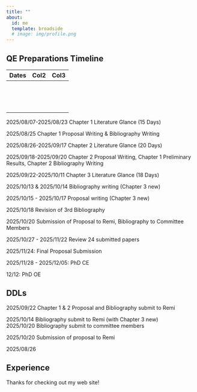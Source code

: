```yaml
---
title: ""
about:
  id: me
  template: broadside
  # image: img/profile.png
---
```


::: {#me}
## QE Preparations Timeline

| Dates | Col2 | Col3 |
|-------|------|------|
|       |      |      |
|       |      |      |
|       |      |      |
|       |      |      |
|       |      |      |
|       |      |      |
|       |      |      |
|       |      |      |
|       |      |      |
|       |      |      |
|       |      |      |
|       |      |      |
|       |      |      |
|       |      |      |

2025/08/07-2025/08/23 Chapter 1 Literature Glance (15 Days)

2025/08/25 Chapter 1 Proposal Writing & Bibliography Writing

2025/08/26-2025/09/17 Chapter 2 Literature Glance (20 Days)

2025/09/18-2025/09/20 Chapter 2 Proposal Writing, Chapter 1 Preliminary Results, Chapter 2 Bibliography Writing

2025/09/22-2025/10/11 Chapter 3 Literature Glance (18 Days)

2025/10/13 & 2025/10/14 Bibliography writing (Chapter 3 new)

2025/10/15 - 2025/10/17 Proposal writing (Chapter 3 new)

2025/10/18 Revision of 3rd Bibliography

2025/10/20 Submission of Proposal to Remi, Bibliography to Committee Members

2025/10/27 - 2025/11/22 Review 24 submitted papers

2025/11/24: Final Proposal Submission

2025/11/28 - 2025/12/05: PhD CE

12/12: PhD OE

## DDLs

2025/09/22 Chapter 1 & 2 Proposal and Bibliography submit to Remi

2025/10/14 Bibliography submit to Remi (with Chapter 3 new)\
2025/10/20 Bibliography submit to committee members

2025/10/20 Submission of proposal to Remi

2025/08/26

## Experience
:::

Thanks for checking out my web site!
